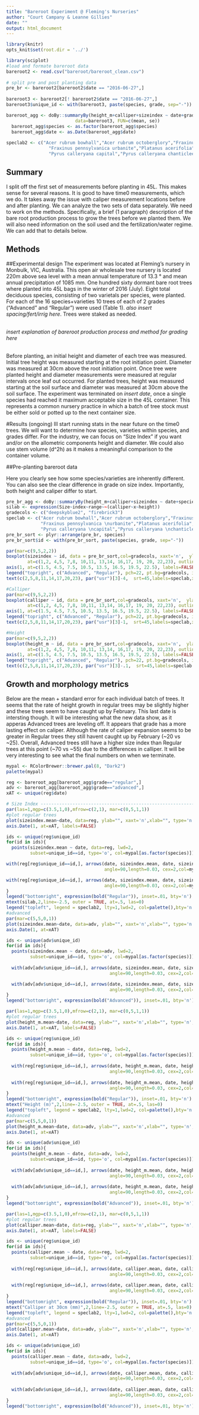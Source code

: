 ```yaml
---
title: "Bareroot Experiment @ Fleming's Nurseries"
author: "Court Campany & Leanne Gillies"
date: ""
output: html_document
---
```


```r
library(knitr)
opts_knit$set(root.dir = '../')
```


```r
library(sciplot)
#load and formate bareroot data
bareroot2 <- read.csv("bareroot/bareroot_clean.csv")
    
# split pre and post planting data 
pre_br <- bareroot2[bareroot2$date == "2016-06-27",]
    
bareroot3 <- bareroot2[! bareroot2$date == "2016-06-27",]
bareroot3$unique_id <- with(bareroot3, paste(species, grade, sep="-"))

bareroot_agg <- doBy::summaryBy(height_m+calliper+sizeindex ~ date+grade+unique_id+genus_species+variety+species,
                          data=bareroot3, FUN=c(mean, se))
  bareroot_agg$species <- as.factor(bareroot_agg$species)
  bareroot_agg$date <- as.Date(bareroot_agg$date)
  
speclab2 <- c("Acer rubrum bowhall","Acer rubrum octoberglory","Fraxinus pennsylvanica cimmaron",
                "Fraxinus pennsylvanica urbanite","Platanus acerifolia","Platanus acerifolia liberty",
                "Pyrus calleryana capital","Pyrus calleryana chanticleer")  
```

## Summary
I split off the first set of measurements before planting in 45L. This makes sense for several reasons. It is good to have time0 measurements, which we do. It takes away the issue with caliper measurement locations before and after planting. We can analyze the two sets of data separately. We need to work on the methods. Specifically, a brief (1 paragraph) description of the bare root production process to grow the trees before we planted them. We will also need information on the soil used and the fertilization/water regime. We can add that to details below.


## Methods

##Experimental design
The experiment was located at Fleming's nursery in Monbulk, VIC, Australia. This open air wholesale tree nursery is located 220m above sea level with a mean annual temperature of 13.3 &deg; and mean annual precipitation of 1085 mm. One hundred sixty dormant bare root trees where planted into 45L bags in the winter of 2016 (July). Eight total deciduous species, consisting of two varietals per species, were planted. For each of the 16 species+varieties 10 trees of each of 2 grades ("Advanced" and "Regular") were used (Table 1). *also insert spacing/fert/irrig here*. Trees were staked as needed.

\
*insert explanation of bareroot production process and method for grading here*

\
Before planting, an initial height and diameter of each tree was measured. Initial tree height was measured starting at the root initiation point. Diameter was measured at 30cm above the root initiation point. Once tree were planted height and diameter measurements were measured at regular intervals once leaf out occurred. For planted trees, height was measured starting at the soil surface and diameter was measured at 30cm above the soil surface. The experiment was terminated on *insert date*, once a single species had reached it maximum acceptable size in the 45L container. This represents a common nursery practice in which a batch of tree stock must be either sold or potted up to the next container size.

#Results (ongoing)
Ill start running stats in the near future on the time0 trees. We will want to determine how species, varieties within species, and grades differ. For the industry, we can focus on "Size Index" if you want and/or on the allometric components height and diameter. We could also use stem volume (d^2h) as it makes a meaningful comparison to the container volume. 

##Pre-planting bareroot data

Here you clearly see how some species/varieties are inherently different. You can also see the clear difference in grade on size index.  Importantly, both height and caliper differ to start.

```r
pre_br_agg <- doBy::summaryBy(height_m+calliper+sizeindex ~ date+species+grade, data=pre_br, FUN=c(mean, se))
silab <- expression(Size~index~range~~(calliper~x~height))
gradecols <- c("deepskyblue2", "firebrick3")
speclab <- c("Acer rubrum bowhall","Acer rubrum octoberglory","Fraxinus pennsylvanica \ncimmaron",
             "Fraxinus pennsylvanica \nurbanite","Platanus acerifolia","Platanus acerifolia liberty",
             "Pyrus calleryana \ncapital","Pyrus calleryana \nchanticleer")
pre_br_sort <- plyr::arrange(pre_br, species)
pre_br_sort$id <- with(pre_br_sort, paste(species, grade, sep="-"))
```


```r
par(mar=c(9,5,2,2))
boxplot(sizeindex ~ id, data = pre_br_sort,col=gradecols, xaxt='n',  ylab=silab,
        at=c(1,2, 4,5, 7,8, 10,11, 13,14, 16,17, 19, 20, 22,23), outline=FALSE)
axis(1, at=c(1.5, 4.5, 7.5, 10.5, 13.5, 16.5, 19.5, 22.5), labels=FALSE)
legend("topright", c("Advanced", "Regular"), pch=22, pt.bg=gradecols, inset=.01, bty='n', pt.cex=1.5)
text(c(2,5,8,11,14,17,20,23), par("usr")[3]-4,  srt=45,labels=speclab,xpd=TRUE, pos=2)

#Calliper
par(mar=c(9,5,2,2))
boxplot(calliper ~ id, data = pre_br_sort,col=gradecols, xaxt='n',  ylab="Calliper @ 30cm (mm)",
        at=c(1,2, 4,5, 7,8, 10,11, 13,14, 16,17, 19, 20, 22,23), outline=FALSE)
axis(1, at=c(1.5, 4.5, 7.5, 10.5, 13.5, 16.5, 19.5, 22.5), labels=FALSE)
legend("topright", c("Advanced", "Regular"), pch=22, pt.bg=gradecols, inset=.01, bty='n', pt.cex=1.5)
text(c(2,5,8,11,14,17,20,23), par("usr")[3]-1,  srt=45,labels=speclab,xpd=TRUE, pos=2)

#Height
par(mar=c(9,5,2,2))
boxplot(height_m ~ id, data = pre_br_sort,col=gradecols, xaxt='n',  ylab="Height (m)",
        at=c(1,2, 4,5, 7,8, 10,11, 13,14, 16,17, 19, 20, 22,23), outline=FALSE)
axis(1, at=c(1.5, 4.5, 7.5, 10.5, 13.5, 16.5, 19.5, 22.5), labels=FALSE)
legend("topright", c("Advanced", "Regular"), pch=22, pt.bg=gradecols, inset=.01, bty='n', pt.cex=1.5)
text(c(2,5,8,11,14,17,20,23), par("usr")[3]-.1,  srt=45,labels=speclab,xpd=TRUE, pos=2)


```

## Growth and morphology metrics
Below are the mean + standard error for each individual batch of trees. It seems that the rate of height growth in regular trees may be slightly higher and these trees seem to have caught up by February. This last date is intersting though.  It will be interesting what the new data show, as it apperas Advanced trees are leveling off. It appears that grade has a more lasting effect on caliper.  Although the rate of caliper expansion seems to be greater in Regular trees they still havent caught up by February (~20 vs ~25). Overall, Advanced trees still have a higher size index than Regular trees at this point (~70 vs ~55) due to the differences in calliper. It will be very interesting to see what the final numbers on when we terminate.

```r
mypal <- RColorBrewer::brewer.pal(8, "Dark2")
palette(mypal)

reg <- bareroot_agg[bareroot_agg$grade=="regular",]
adv <- bareroot_agg[bareroot_agg$grade=="advanced",]
xAT <- unique(reg$date)

# Size Index --------------------------------------------------------------
par(las=1,mgp=c(3.5,1,0),mfrow=c(2,1), mar=c(0,5,1,1))   
#plot regular trees
plot(sizeindex.mean~date, data=reg, ylab="", xaxt='n',xlab="", type='n', ylim=c(0,90))
axis.Date(1, at=xAT, labels=FALSE)

ids <- unique(reg$unique_id)
for(id in ids){
  points(sizeindex.mean ~ date, data=reg, lwd=2, 
         subset=unique_id==id, type='o', col=mypal[as.factor(species)])

with(reg[reg$unique_id==id,], arrows(date, sizeindex.mean, date, sizeindex.mean+sizeindex.se,
                                     angle=90,length=0.03, cex=2,col=mypal[species]))

with(reg[reg$unique_id==id,], arrows(date, sizeindex.mean, date, sizeindex.mean-sizeindex.se,
                                     angle=90,length=0.03, cex=2,col=mypal[species]))
}
legend("bottomright", expression(bold("Regular")), inset=.01, bty='n')
mtext(silab,2,line=-2.5, outer = TRUE, at=.5, las=0)
legend("topleft", legend = speclab2, lty=1,lwd=2, col=palette(),bty='n', cex=.8)
#advanced
par(mar=c(5,5,0,1))
plot(sizeindex.mean~date, data=adv, ylab="", xaxt='n',xlab="", type='n', ylim=c(0,90))
axis.Date(1, at=xAT)

ids <- unique(adv$unique_id)
for(id in ids){
  points(sizeindex.mean ~ date, data=adv, lwd=2, 
         subset=unique_id==id, type='o', col=mypal[as.factor(species)])
  
  with(adv[adv$unique_id==id,], arrows(date, sizeindex.mean, date, sizeindex.mean+sizeindex.se,
                                       angle=90,length=0.03, cex=2,col=mypal[species]))

  with(adv[adv$unique_id==id,], arrows(date, sizeindex.mean, date, sizeindex.mean-sizeindex.se,
                                       angle=90,length=0.03, cex=2,col=mypal[species]))
}
legend("bottomright", expression(bold("Advanced")), inset=.01, bty='n')

```


```r
par(las=1,mgp=c(3.5,1,0),mfrow=c(2,1), mar=c(0,5,1,1))   
#plot regular trees
plot(height_m.mean~date, data=reg, ylab="", xaxt='n',xlab="", type='n', ylim=c(0.5,3))
axis.Date(1, at=xAT, labels=FALSE)

ids <- unique(reg$unique_id)
for(id in ids){
  points(height_m.mean ~ date, data=reg, lwd=2, 
         subset=unique_id==id, type='o', col=mypal[as.factor(species)])
  
  with(reg[reg$unique_id==id,], arrows(date, height_m.mean, date, height_m.mean+height_m.se, 
                                       angle=90,length=0.03, cex=2,col=mypal[species]))
  
  with(reg[reg$unique_id==id,], arrows(date, height_m.mean, date, height_m.mean-height_m.se, 
                                       angle=90,length=0.03, cex=2,col=mypal[species]))
}
legend("bottomright", expression(bold("Regular")), inset=.01, bty='n')
mtext("Height (m)",2,line=-2.5, outer = TRUE, at=.5, las=0)
legend("topleft", legend = speclab2, lty=1,lwd=2, col=palette(),bty='n', cex=.8)
#advanced
par(mar=c(5,5,0,1))
plot(height_m.mean~date, data=adv, ylab="", xaxt='n',xlab="", type='n', ylim=c(0.5,3))
axis.Date(1, at=xAT)

ids <- unique(adv$unique_id)
for(id in ids){
  points(height_m.mean ~ date, data=adv, lwd=2, 
         subset=unique_id==id, type='o', col=mypal[as.factor(species)])
  
  with(adv[adv$unique_id==id,], arrows(date, height_m.mean, date, height_m.mean+height_m.se, 
                                       angle=90,length=0.03, cex=2,col=mypal[species]))
  
  with(adv[adv$unique_id==id,], arrows(date, height_m.mean, date, height_m.mean-height_m.se, 
                                       angle=90,length=0.03, cex=2,col=mypal[species]))
}
legend("bottomright", expression(bold("Advanced")), inset=.01, bty='n')

```


```r
par(las=1,mgp=c(3.5,1,0),mfrow=c(2,1), mar=c(0,5,1,1))   
#plot regular trees
plot(calliper.mean~date, data=reg, ylab="", xaxt='n',xlab="", type='n', ylim=c(10,35))
axis.Date(1, at=xAT, labels=FALSE)

ids <- unique(reg$unique_id)
for(id in ids){
  points(calliper.mean ~ date, data=reg, lwd=2, 
         subset=unique_id==id, type='o', col=mypal[as.factor(species)])
  
  with(reg[reg$unique_id==id,], arrows(date, calliper.mean, date, calliper.mean+calliper.se, 
                                       angle=90,length=0.03, cex=2,col=mypal[species]))
  
  with(reg[reg$unique_id==id,], arrows(date, calliper.mean, date, calliper.mean-calliper.se, 
                                       angle=90,length=0.03, cex=2,col=mypal[species]))
}
legend("bottomright", expression(bold("Regular")), inset=.01, bty='n')
mtext("Calliper at 30cm (mm)",2,line=-2.5, outer = TRUE, at=.5, las=0)
legend("topleft", legend = speclab2, lty=1,lwd=2, col=palette(),bty='n', cex=.8)
#advanced
par(mar=c(5,5,0,1))
plot(calliper.mean~date, data=adv, ylab="", xaxt='n',xlab="", type='n', ylim=c(10,35))
axis.Date(1, at=xAT)

ids <- unique(adv$unique_id)
for(id in ids){
  points(calliper.mean ~ date, data=adv, lwd=2, 
         subset=unique_id==id, type='o', col=mypal[as.factor(species)])
  
  with(adv[adv$unique_id==id,], arrows(date, calliper.mean, date, calliper.mean+calliper.se, 
                                       angle=90,length=0.03, cex=2,col=mypal[species]))
  
  with(adv[adv$unique_id==id,], arrows(date, calliper.mean, date, calliper.mean-calliper.se, 
                                       angle=90,length=0.03, cex=2,col=mypal[species]))
}
legend("bottomright", expression(bold("Advanced")), inset=.01, bty='n')

```

